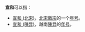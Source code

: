 '''宣和'''可以指：

* [[宣和_(北宋)|宣和 (北宋)]]，[[北宋|北宋]][[宋徽宗|徽宗]]的一个[[年号|年号]]。
* [[宣和_(陳㫒)|宣和 (陳㫒)]]，越南[[陳㫒|陳㫒]]的[[年号|年号]]。

{{Disambig|cat=年号消歧义}}